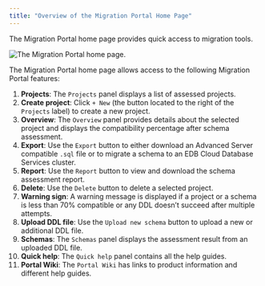 ```yaml
---
title: "Overview of the Migration Portal Home Page"
---
```


<div id="mp_overview_home" class="registered_link"></div>


The Migration Portal home page provides quick access to migration tools.

![*The Migration Portal home page.*](../images/mp_overview_home.png)

The Migration Portal home page allows access to the following Migration Portal features:

1.  **Projects**: The `Projects` panel displays a list of assessed projects.
2.  **Create project**: Click `+ New` (the button located to the right of the `Projects` label) to create a new project.
3.  **Overview**: The `Overview` panel provides details about the selected project and displays the compatibility percentage after schema assessment.
4.  **Export**: Use the `Export` button to either download an Advanced Server compatible `.sql` file or to migrate a schema to an EDB Cloud Database Services cluster.
5.  **Report**: Use the `Report` button to view and download the schema assessment report.
6.  **Delete**: Use the `Delete` button to delete a selected project.
7.  **Warning sign**: A warning message is displayed if a project or a schema is less than 70% compatible or any DDL doesn’t succeed after multiple attempts.
8.  **Upload DDL file**: Use the `Upload new schema` button to upload a new or additional DDL file.
9.  **Schemas**: The `Schemas` panel displays the assessment result from an uploaded DDL file.
10. **Quick help**: The `Quick help` panel contains all the help guides.
11. **Portal Wiki**: The `Portal Wiki` has links to product information and different help guides.
